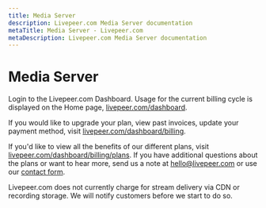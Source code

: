 ```yaml
---
title: Media Server
description: Livepeer.com Media Server documentation
metaTitle: Media Server - Livepeer.com
metaDescription: Livepeer.com Media Server documentation
---
```


# Media Server

Login to the Livepeer.com Dashboard. Usage for the current billing cycle is
displayed on the Home page,
[livepeer.com/dashboard](https://livepeer.com/dashboard).

If you would like to upgrade your plan, view past invoices, update your payment
method, visit
[livepeer.com/dashboard/billing](https://livepeer.com/dashboard/billing).

If you'd like to view all the benefits of our different plans, visit
[livepeer.com/dashboard/billing/plans](https://livepeer.com/dashboard/billing/plans).
If you have additional questions about the plans or want to hear more, send us a
note at hello@livepeer.com or use our
[contact form](https://livepeer.com/contact).

Livepeer.com does not currently charge for stream delivery via CDN or recording
storage. We will notify customers before we start to do so.
